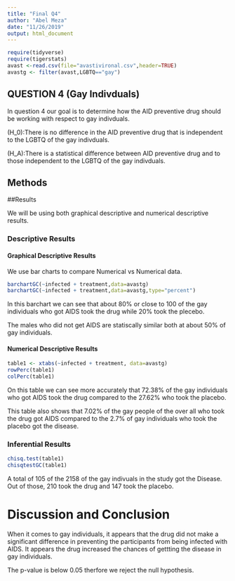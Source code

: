 ```yaml
---
title: "Final Q4"
author: "Abel Meza"
date: "11/26/2019"
output: html_document
---
```


```r
require(tidyverse)
require(tigerstats)
avast <-read.csv(file="avastivironal.csv",header=TRUE)
avastg <- filter(avast,LGBTQ=="gay")
```


## QUESTION 4 (Gay Indivduals)

<!--In this section you explain what you are trying to show.  Where did the data come from?  What is the research or other question you are trying to answer?!-->

In question 4 our goal is to determine how the AID preventive drug should be working with respect to gay indivduals. 

\(H_0\):There is no difference in the AID preventive drug that is independent to the LGBTQ of the gay indivduals.

\(H_A\):There is a statistical difference between AID preventive drug  and to those independent to the LGBTQ of the gay indivduals. 

## Methods

<!--Decide on your methods:  use "variable analysis" or other appropriate descriptors.  Make sure to choose at least one graphical method and at least one numerical method.!-->

##Results

<!--Divide this section into two sub-sections:  One for your descriptive  results and one for your inferential results.!-->

We will be using both graphical descriptive and numerical descriptive results.

### Descriptive Results

#### Graphical Descriptive Results

<!--Graphical results here.  Make sure to show your code.  Provide appropriate labels for axes, giving units if possible, and provide a good title for the graph, too.  Use the graphical results to describe the patterns if any that exist in the data as focused toward the research question!-->

We use bar charts to compare Numerical vs Numerical data.

```r
barchartGC(~infected + treatment,data=avastg)
barchartGC(~infected + treatment,data=avastg,type="percent")
```

In this barchart we can see that about 80% or close to 100 of the gay individuals who got AIDS took the drug while 20% took the plecebo.

The males who did not get AIDS are statiscally similar both at about 50% of gay individuals.  


#### Numerical Descriptive Results

<!--Numerical results go here. Use the numerical results to describe the patterns if any that exist in the data as focused toward the research question!-->
```r
table1 <- xtabs(~infected + treatment, data=avastg)
rowPerc(table1)
colPerc(table1)
```

On this table we can see more accurately that 72.38% of the gay individuals who got AIDS took the drug compared to the 27.62% who took the placebo.

This table also shows that 7.02% of the gay people of the over all who took the drug got AIDS compared to the 2.7% of gay individuals who took the placebo got the disease.

### Inferential Results

<!--State hypothesis clearly.  Make sure your discussion of the inferential test covers all the aspects that the test output produces, such as test statistic, p-value etc.  Make a decision about the null hypothesis, explain the assumptions on which the selected test/procedure was based, and why the chosen procedure satisfys the assumptions and is appropriate to answer the research question!-->
```r
chisq.test(table1)
chisqtestGC(table1)
```
A total of 105 of the 2158 of the gay indivuals in the study got the Disease. Out of those, 210 took the drug and 147 took the placebo.

# Discussion and Conclusion

<!--Discussion and conclusion here.  If you found a relationship be sure to consider whether the relationship occurs because one of the variavbles causes the other, or whether they perhasps are related for some other reason.  Watch the chapter 6 videos from the GeorgeTown videos collection.!-->

When it comes to gay individuals, it appears that the drug did not make a significant difference in preventing the participants from being infected with AIDS. It appears the drug increased the chances of gettting the disease in gay individuals.
 
The p-value is below 0.05 therfore we reject the null hypothesis. 






